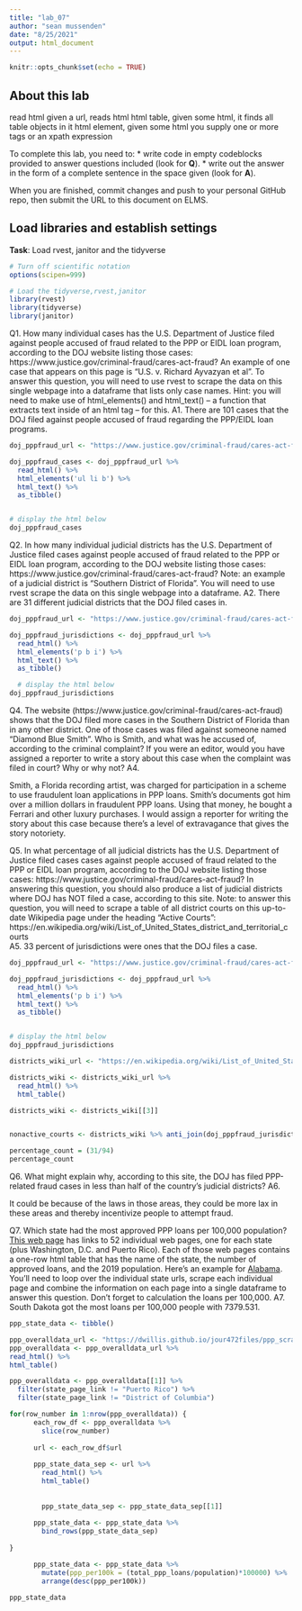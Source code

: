 ```yaml
---
title: "lab_07"
author: "sean mussenden"
date: "8/25/2021"
output: html_document
---
```


```r
knitr::opts_chunk$set(echo = TRUE)
```

## About this lab

read html given a url, reads html
html table, given some html, it finds all table objects in it
html element, given some html you supply one or more tags or an xpath expression


To complete this lab, you need to:
* write code in empty codeblocks provided to answer questions included (look for **Q**).
* write out the answer in the form of a complete sentence in the space given (look for **A**).

When you are finished, commit changes and push to your personal GitHub repo, then submit the URL to this document on ELMS.

## Load libraries and establish settings
**Task**: Load rvest, janitor and the tidyverse
```r
# Turn off scientific notation
options(scipen=999)

# Load the tidyverse,rvest,janitor
library(rvest)
library(tidyverse)
library(janitor)
```


Q1. How many individual cases has the U.S. Department of Justice filed against people accused of fraud related to the PPP or EIDL loan program, according to the DOJ website listing those cases: https://www.justice.gov/criminal-fraud/cares-act-fraud?  An example of one case that appears on this page is "U.S. v. Richard Ayvazyan et al". To answer this question, you will need to use rvest to scrape the data on this single webpage into a dataframe that lists only case names. Hint: you will need to make use of html_elements() and html_text() -- a function that extracts text inside of an html tag -- for this.
A1.
There are 101  cases that the DOJ filed against people accused of fraud regarding the PPP/EIDL loan programs.
```r
doj_pppfraud_url <- "https://www.justice.gov/criminal-fraud/cares-act-fraud"

doj_pppfraud_cases <- doj_pppfraud_url %>%
  read_html() %>% 
  html_elements('ul li b') %>% 
  html_text() %>% 
  as_tibble()


# display the html below
doj_pppfraud_cases
```

Q2. In how many individual judicial districts has the U.S. Department of Justice filed cases against people accused of fraud related to the PPP or EIDL loan program, according to the DOJ website listing those cases: https://www.justice.gov/criminal-fraud/cares-act-fraud?  Note: an example of a judicial district is "Southern District of Florida". You will need to use rvest scrape the data on this single webpage into a dataframe.
A2.
There are 31 different judicial districts that the DOJ filed cases in.
```r
doj_pppfraud_url <- "https://www.justice.gov/criminal-fraud/cares-act-fraud"

doj_pppfraud_jurisdictions <- doj_pppfraud_url %>%
  read_html() %>% 
  html_elements('p b i') %>% 
  html_text() %>% 
  as_tibble()

  # display the html below
doj_pppfraud_jurisdictions
```

Q4. The website (https://www.justice.gov/criminal-fraud/cares-act-fraud) shows that the DOJ filed more cases in the Southern District of Florida than in any other district. One of those cases was filed against someone named "Diamond Blue Smith". Who is Smith, and what was he accused of, according to the criminal complaint? If you were an editor, would you have assigned a reporter to write a story about this case when the complaint was filed in court? Why or why not?
A4.

Smith, a Florida recording artist, was charged for participation in a scheme to use fraudulent loan applications in PPP loans. Smith's documents got him over a million dollars in fraudulent PPP loans. Using that money, he bought a Ferrari and other luxury purchases. I would assign a reporter for writing the story about this case because there's a level of extravagance that gives the story notoriety.

Q5. In what percentage of all judicial districts has the U.S. Department of Justice filed cases cases against people accused of fraud related to the PPP or EIDL loan program, according to the DOJ website listing those cases: https://www.justice.gov/criminal-fraud/cares-act-fraud? In answering this question, you should also produce a list of judicial districts where DOJ has NOT filed a case, according to this site.  Note: to answer this question, you will need to scrape a table of all district courts on this up-to-date Wikipedia page under the heading "Active Courts": https://en.wikipedia.org/wiki/List_of_United_States_district_and_territorial_courts  
A5.
33 percent of jurisdictions were ones that the DOJ files a case.

```r
doj_pppfraud_url <- "https://www.justice.gov/criminal-fraud/cares-act-fraud"

doj_pppfraud_jurisdictions <- doj_pppfraud_url %>%
  read_html() %>% 
  html_elements('p b i') %>% 
  html_text() %>% 
  as_tibble()


# display the html below
doj_pppfraud_jurisdictions

districts_wiki_url <- "https://en.wikipedia.org/wiki/List_of_United_States_district_and_territorial_courts"

districts_wiki <- districts_wiki_url %>%
  read_html() %>% 
  html_table()

districts_wiki <- districts_wiki[[3]]


nonactive_courts <- districts_wiki %>% anti_join(doj_pppfraud_jurisdictions, by=c("Region" = "value"))

percentage_count = (31/94)
percentage_count
```
Q6. What might explain why, according to this site, the DOJ has filed PPP-related fraud cases in less than half of the country's judicial districts?
A6.

It could be because of the laws in those areas, they could be more lax in these areas and thereby incentivize people to attempt fraud.

Q7. Which state had the most approved PPP loans per 100,000 population? [This web page](https://dwillis.github.io/jour472files/ppp_scraping_example/index.html) has links to 52 individual web pages, one for each state (plus Washington, D.C. and Puerto Rico). Each of those web pages contains a one-row html table that has the name of the state, the number of approved loans, and the 2019 population. Here's an example for [Alabama](https://dwillis.github.io/jour472files/ppp_scraping_example/states/alabama.html). You'll need to loop over the individual state urls, scrape each individual page and combine the information on each page into a single dataframe to answer this question. Don't forget to calculation the loans per 100,000.
A7.
South Dakota got the most loans per 100,000 people with 7379.531.
```r

ppp_state_data <- tibble()

ppp_overalldata_url <- "https://dwillis.github.io/jour472files/ppp_scraping_example/index.html"
ppp_overalldata <- ppp_overalldata_url %>% 
read_html() %>% 
html_table()

ppp_overalldata <- ppp_overalldata[[1]] %>% 
  filter(state_page_link != "Puerto Rico") %>% 
  filter(state_page_link != "District of Columbia")

for(row_number in 1:nrow(ppp_overalldata)) {
      each_row_df <- ppp_overalldata %>%
        slice(row_number)
      
      url <- each_row_df$url
      
      ppp_state_data_sep <- url %>%
        read_html() %>%
        html_table()
      
      
        ppp_state_data_sep <- ppp_state_data_sep[[1]]
        
      ppp_state_data <- ppp_state_data %>%
        bind_rows(ppp_state_data_sep)
      
}
```

``` r
      ppp_state_data <- ppp_state_data %>% 
        mutate(ppp_per100k = (total_ppp_loans/population)*100000) %>% 
        arrange(desc(ppp_per100k))

ppp_state_data
```
